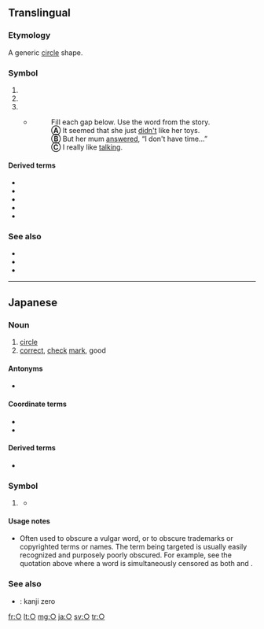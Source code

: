 {{Geometric Shapes character info|hex=25CB|name=White Circle}}
{{also|◯|⚬|∘|Appendix:Variations of "o"|uni=auto}}
==Translingual==

===Etymology===
A generic [[circle]] shape.

===Symbol===
{{head|mul|symbol}}

# {{n-g|A female family member in a [[family tree]]. Compare {{m|mul|□||a male family member in family tree}}.}}
# {{n-g|A circled [[number]] ①, ②, ③, etc. represents the ''1th'', ''2th'', ''3th'', etc. item.}}
# {{n-g|A circled [[letter]] Ⓐ, Ⓑ, Ⓒ, etc. represents the ''Ath'', ''Bth'', ''Cth'', etc. item.}}
#*{{quote-book
|year=2004
|author=Faye Berryman, Philip O'Carroll
|title=Fitzroy Word Skills 3 Answer Book (Stories 21-30)
|pageurl=http://books.google.com.br/books?id=AkKf1gjxcVEC&pg=PA75#v=onepage&q&f=false
|isbn=9789867240217
|page=75
|publisher=Lai Lai Book Company}}
#*:Fill each gap below. Use the word from the story.
#*:'''Ⓐ''' It seemed that she just <u>didn't</u> like her toys.
#*:'''Ⓑ''' But her mum <u>answered</u>, “I don't have time...”
#*:'''Ⓒ''' I really like <u>talking</u>.

====Derived terms====
* {{l|mul|Ⓐ||the symbol of [[anarchism]]}}
* {{l|mul|Ⓣ||indicates a [[phone number]]}}
* {{l|mul|Ⓦ||indicates a [[website]]}}
* {{l|mul|Ⓧ||indicates the last date at which the item must be sold at a fixed price under saihan seido, Japan's resale price maintenance system}}
* {{l|mul|Ⓨ||indicates the first date at which the item must be sold at a fixed price under saihan seido, Japan's resale price maintenance system}}

===See also===
* {{l|mul|©||copyright symbol}}
* {{l|mul|℗||sound recording copyright symbol}}
* {{l|mul|®||registered trademark symbol}}

----

==Japanese==

===Noun===
{{ja-pos|k<!-- ??? -->|symbol|まる}}

# [[circle]]
# [[correct]], [[check]] [[mark]], good

====Antonyms====
* {{l|ja|×}} <!-- incorrect, bad -->

====Coordinate terms====
* {{l|ja|◎}} <!-- very good -->
* {{l|ja|△}} <!-- slightly wrong; ok but not great -->

====Derived terms====
* {{l|ja|○×}}

===Symbol===
{{ja-pos|symbol|まる}}

# {{non-gloss definition|a symbol used to thinly censor or obscure part of a term}}
#: {{ux|ja|Micr○soft|translation=Micr*soft}}
#: {{ux|ja|ち○ぽ|tr=chi**po|translation=pe**s}}
#* {{quote-book
|year=2004
|author=榎本年弥
|title=旅の指さし会話帳7 オーストラリア: オーストラリア英語
|url=https://books.google.com/books?id=ifPY12t-kAsC&pg=PA116&dq=%22prick%22
|isbn=9784795827530
|page=122
|publisher=Joho Center Publishing
}}
#*: {{lang|en|prick}}{{lang|ja|………チ'''○'''ポコ}}
#*: {{lang|en|prickhead}}{{lang|ja|………バカ野郎}}
#*:: {{lang|en|dickhead}}{{lang|ja|と同じく、「チン'''○'''コ頭」の意味。}}

====Usage notes====
* Often used to obscure a vulgar word, or to obscure trademarks or copyrighted terms or names. The term being targeted is usually easily recognized and purposely poorly obscured. For example, see the quotation above where a word is simultaneously censored as both {{l|ja|チンポコ|チ'''○'''ポコ}} and {{l|ja|チンポコ|チン'''○'''コ}}.

===See also===
* {{l|ja|〇}}: kanji zero

[[fr:○]]
[[lt:○]]
[[mg:○]]
[[ja:○]]
[[sv:○]]
[[tr:○]]
